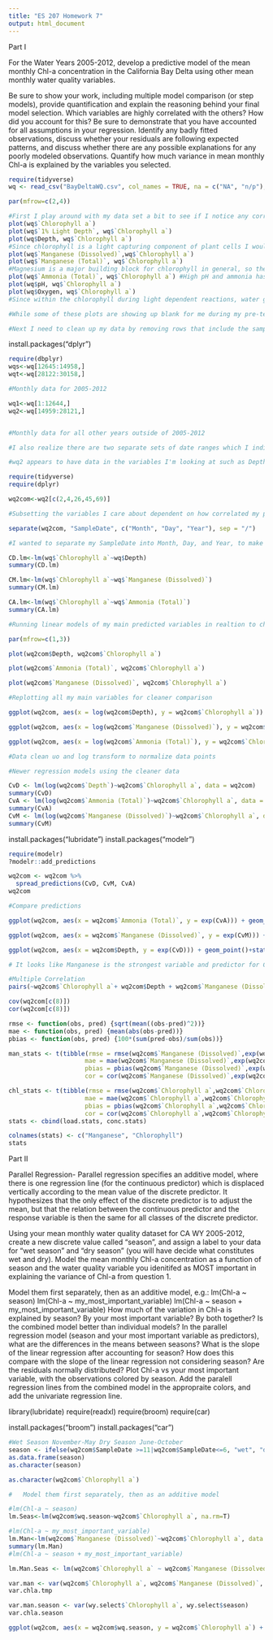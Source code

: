 ```yaml
---
title: "ES 207 Homework 7"
output: html_document
---
```


Part I

 For the Water Years 2005-2012, develop a predictive model of the mean monthly Chl-a concentration in the California Bay Delta using  other mean monthly water quality variables.

Be sure to show your work, including multiple model comparison (or step models), provide quantification and explain the reasoning behind your final model selection.
Which variables are highly correlated with the others? How did you account for this?
Be sure to demonstrate that you have accounted for all assumptions in your regression. Identify any badly fitted observations, discuss whether your residuals are following expected patterns, and discuss whether there are any possible explanations for any poorly modeled observations.
Quantify how much variance in mean monthly Chl-a is explained by the variables you selected. 
```r
require(tidyverse)
wq <- read_csv("BayDeltaWQ.csv", col_names = TRUE, na = c("NA", "n/p"), guess_max = 30000)
```

```r

par(mfrow=c(2,4))

#First I play around with my data set a bit to see if I notice any correlations between chlorophyll a and other variables based I what I know about chlorophyll
plot(wq$`Chlorophyll a`)
plot(wq$`1% Light Depth`, wq$`Chlorophyll a`)
plot(wq$Depth, wq$`Chlorophyll a`)
#Since chlorophyll is a light capturing component of plant cells I would expect less of it to exist at greater depths where sunlight penentration decreases  It's usuless for plant cells to have more chlorophyll in low light conditions waste of resources and energy
plot(wq$`Manganese (Dissolved)`,wq$`Chlorophyll a`)
plot(wq$`Manganese (Total)`, wq$`Chlorophyll a`)
#Magnesium is a major building block for chlorophyll in general, so the more of that that is readily avaialable for plant cells to take in and mineralize, the more resources they have to create more chlorphyll if necessary
plot(wq$`Ammonia (Total)`, wq$`Chlorophyll a`) #High pH and ammonia has a negative effect on photosynthesis and can damage plant cells.  Whule plants can take in ammonia as a form of nitrogen, it needs to be materialized rapidly as ammonia in its current form is toxic to the plant cell.  I feel in an environment where pH is high and ammonia concentrations are high, than plant cells will not thrive as well and major die offs are a possibility leading to a decrease in Chlrophyll
plot(wq$pH, wq$`Chlorophyll a`)
plot(wq$Oxygen, wq$`Chlorophyll a`)
#Since within the chlorophyll during light dependent reactions, water gets split into hydrogen and O2 so I feel the greater concentration of plant cells and chlorophyll the more oxygen that should be released

#While some of these plots are showing up blank for me during my pre-tests, I definitely can notice signs of relationships and correlations between some of the variables like depth and magnesium vs. chlorophyll concentrations.  These are variables I will look into using for my final predictive model
```



```r
#Next I need to clean up my data by removing rows that include the sample dates that don't fit into the 2005-2012 range 

```

install.packages("dplyr")
```r
require(dbplyr)
wqs<-wq[12645:14958,]
wqt<-wq[28122:30158,]

#Monthly data for 2005-2012

```

```r
wq1<-wq[1:12644,]
wq2<-wq[14959:28121,]


#Monthly data for all other years outside of 2005-2012

#I also realize there are two separate sets of date ranges which I indicated a wq1 or wq2, one has certain data types that do not exist in the other one

#wq2 appears to have data in the variables I'm looking at such as Depth, Manganese, and Chlorophyll a

```

```r
require(tidyverse)
require(dplyr)

wq2com<-wq2[c(2,4,26,45,69)]

#Subsetting the variables I care about dependent on how correlated my plots seem as well as confrimation with R-squared value in relation to my knowledge about plant cells and chlorophyll

separate(wq2com, "SampleDate", c("Month", "Day", "Year"), sep = "/")

#I wanted to separate my SampleDate into Month, Day, and Year, to make it easier for sorting later


```

```r
CD.lm<-lm(wq$`Chlorophyll a`~wq$Depth)
summary(CD.lm)

CM.lm<-lm(wq$`Chlorophyll a`~wq$`Manganese (Dissolved)`)
summary(CM.lm)

CA.lm<-lm(wq$`Chlorophyll a`~wq$`Ammonia (Total)`)
summary(CA.lm)

#Running linear models of my main predicted variables in realtion to chlorophyll a concentrations (water depth, manganese, and ammonia)

```


```r
par(mfrow=c(1,3))

plot(wq2com$Depth, wq2com$`Chlorophyll a`)

plot(wq2com$`Ammonia (Total)`, wq2com$`Chlorophyll a`)

plot(wq2com$`Manganese (Dissolved)`, wq2com$`Chlorophyll a`)

#Replotting all my main variables for cleaner comparison


```

```r

ggplot(wq2com, aes(x = log(wq2com$Depth), y = wq2com$`Chlorophyll a`)) + geom_point()

ggplot(wq2com, aes(x = log(wq2com$`Manganese (Dissolved)`), y = wq2com$`Chlorophyll a`)) + geom_point()

ggplot(wq2com, aes(x = log(wq2com$`Ammonia (Total)`), y = wq2com$`Chlorophyll a`)) + geom_point()

#Data clean uo and log transform to normalize data points

```

```r
#Newer regression models using the cleaner data

CvD <- lm(log(wq2com$`Depth`)~wq2com$`Chlorophyll a`, data = wq2com)
summary(CvD)
CvA <- lm(log(wq2com$`Ammonia (Total)`)~wq2com$`Chlorophyll a`, data = wq2com)
summary(CvA)
CvM <- lm(log(wq2com$`Manganese (Dissolved)`)~wq2com$`Chlorophyll a`, data = wq2com)
summary(CvM)

```

install.packages("lubridate")
install.packages("modelr")
```r

require(modelr)
?modelr::add_predictions

wq2com <- wq2com %>% 
  spread_predictions(CvD, CvM, CvA)
wq2com

#Compare predictions

```

```r
ggplot(wq2com, aes(x = wq2com$`Ammonia (Total)`, y = exp(CvA))) + geom_point()+stat_smooth(method = "lm", se = F) + geom_abline(linetype = "dashed")

ggplot(wq2com, aes(x = wq2com$`Manganese (Dissolved)`, y = exp(CvM))) + geom_point()+stat_smooth(method = "lm", se = F) + geom_abline(linetype = "dashed")

ggplot(wq2com, aes(x = wq2com$Depth, y = exp(CvD))) + geom_point()+stat_smooth(method = "lm", se = F) + geom_abline(linetype = "dashed")

# It looks like Manganese is the strongest variable and predictor for Chlrophyll a based on the models I ran to determine best fit and minimum variance in residuals.  

```


```r
#Multiple Correlation
pairs(~wq2com$`Chlorophyll a`+ wq2com$Depth + wq2com$`Manganese (Dissolved)` + wq2com$`Ammonia (Total)`, data = wq2com)

cov(wq2com[c(8)])
cor(wq2com[c(8)])

```


```r

rmse <- function(obs, pred) {sqrt(mean((obs-pred)^2))}
mae <- function(obs, pred) {mean(abs(obs-pred))}
pbias <- function(obs, pred) {100*(sum(pred-obs)/sum(obs))}

man_stats <- t(tibble(rmse = rmse(wq2com$`Manganese (Dissolved)`,exp(wq2com$CvM)), 
                     mae = mae(wq2com$`Manganese (Dissolved)`,exp(wq2com$CvM)), 
                     pbias = pbias(wq2com$`Manganese (Dissolved)`,exp(wq2com$CvM)), 
                     cor = cor(wq2com$`Manganese (Dissolved)`,exp(wq2com$CvM)))

chl_stats <- t(tibble(rmse = rmse(wq2com$`Chlorophyll a`,wq2com$`Chlorophyll a`.fromC), 
                     mae = mae(wq2com$`Chlorophyll a`,wq2com$`Chlorophyll a`.fromC), 
                     pbias = pbias(wq2com$`Chlorophyll a`,wq2com$`Chlorophyll a`.fromC), 
                     cor = cor(wq2com$`Chlorophyll a`,wq2com$`Chlorophyll a`.fromC)))
stats <- cbind(load.stats, conc.stats)

colnames(stats) <- c("Manganese", "Chlorophyll")
stats


```

Part II

Parallel Regression- Parallel regression specifies an additive model, where there is one regression line (for the continuous predictor) which is displaced vertically according to the mean value of the discrete predictor. It hypothesizes that the only effect of the discrete predictor is to adjust the mean, but that the relation between the continuous predictor and the response variable is then the same for all classes of the discrete predictor.

Using your mean monthly water quality dataset for CA WY 2005-2012, create a new discrete value called "season", and assign a label to your data for "wet season" and "dry season" (you will have decide what constitutes wet and dry). Model the mean monthly Chl-a concentration as a function of season and the water quality variable you idenitifed as MOST important in explaining the variance of Chl-a from question 1. 

Model them first separately, then as an additive model, e.g.:
lm(Chl-a ~ season)
lm(Chl-a ~ my_most_important_variable)
lm(Chl-a ~ season + my_most_important_variable)
How much of the variation in Chl-a is explained by season? By your most important variable? By both together? Is the combined model better than individual models? 
In the parallel regression model (season and your most important variable as predictors), what are the differences in the means between seasons? What is the slope of the linear regression after accounting for season? How does this compare with the slope of the linear regression not considering season?
Are the residuals normally distributed? 
Plot Chl-a vs your most important variable, with the observations colored by season. Add the paralell regression lines from the combined model in the appropraite colors, and add the univariate regression line.


library(lubridate)
require(readxl)
require(broom)
require(car)

install.packages("broom")
install.packages("car")

```r
#Wet Season November-May Dry Season June-October
season <- ifelse(wq2com$SampleDate >=11|wq2com$SampleDate<=6, "wet", "dry")
as.data.frame(season)
as.character(season)

as.character(wq2com$`Chlorophyll a`)
```

```r
#	Model them first separately, then as an additive model 

#lm(Chl-a ~ season)
lm.Seas<-lm(wq2com$wq.season~wq2com$`Chlorophyll a`, na.rm=T)

#lm(Chl-a ~ my_most_important_variable)
lm.Man<-lm(wq2com$`Manganese (Dissolved)`~wq2com$`Chlorophyll a`, data = wq2com)
summary(lm.Man)
#lm(Chl-a ~ season + my_most_important_variable)

lm.Man.Seas <- lm(wq2com$`Chlorophyll a` ~ wq2com$`Manganese (Dissolved)` + wq2com$wq.season, data = wq2com); summary(lm.chla.season.tmp)

```

```r

var.man <- var(wq2com$`Chlorophyll a`, wq2com$`Manganese (Dissolved)`, na.rm=T)
var.chla.tmp

var.man.season <- var(wy.select$`Chlorophyll a`, wy.select$season)
var.chla.season

```

```r

ggplot(wq2com, aes(x = wq2com$wq.season, y = wq2com$`Chlorophyll a`) + geom_point()
       
```